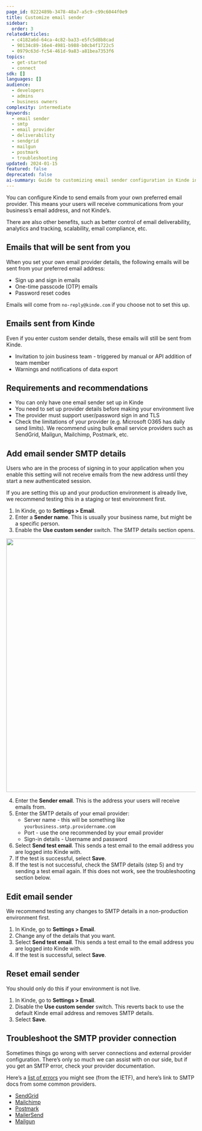 ```yaml
---
page_id: 0222489b-3478-48a7-a5c9-c99c6044f0e9
title: Customize email sender
sidebar:
  order: 3
relatedArticles:
  - c4182a6d-64ca-4c82-ba33-e5fc5d8b8cad
  - 90134c89-16e4-4981-b988-b0cb4f1722c5
  - 0979c63d-fc54-461d-9a83-a81bea7353f6
topics:
  - get-started
  - connect
sdk: []
languages: []
audience:
  - developers
  - admins
  - business owners
complexity: intermediate
keywords:
  - email sender
  - smtp
  - email provider
  - deliverability
  - sendgrid
  - mailgun
  - postmark
  - troubleshooting
updated: 2024-01-15
featured: false
deprecated: false
ai-summary: Guide to customizing email sender configuration in Kinde including SMTP setup, email provider integration, and troubleshooting common issues.
---
```


You can configure Kinde to send emails from your own preferred email provider. This means your users will receive communications from your business’s email address, and not Kinde’s.

There are also other benefits, such as better control of email deliverability, analytics and tracking, scalability, email compliance, etc.

## Emails that will be sent from you

When you set your own email provider details, the following emails will be sent from your preferred email address:

- Sign up and sign in emails
- One-time passcode (OTP) emails
- Password reset codes

Emails will come from `no-reply@kinde.com` if you choose not to set this up.

## Emails sent from Kinde

Even if you enter custom sender details, these emails will still be sent from Kinde.

- Invitation to join business team - triggered by manual or API addition of team member
- Warnings and notifications of data export

## Requirements and recommendations

- You can only have one email sender set up in Kinde
- You need to set up provider details before making your environment live
- The provider must support user/password sign in and TLS
- Check the limitations of your provider (e.g. Microsoft O365 has daily send limits). We recommend using bulk email service providers such as SendGrid, Mailgun, Mailchimp, Postmark, etc.

## Add email sender SMTP details

<Aside>

Users who are in the process of signing in to your application when you enable this setting will not receive emails from the new address until they start a new authenticated session.

</Aside>

If you are setting this up and your production environment is already live, we recommend testing this in a staging or test environment first.

1. In Kinde, go to **Settings > Email**.
2. Enter a **Sender name**. This is usually your business name, but might be a specific person.
3. Enable the **Use custom sender** switch. The SMTP details section opens.

<img
  src="https://imagedelivery.net/skPPZTHzSlcslvHjesZQcQ/d4c4b57d-9f1a-4b1c-638c-0a770c4fe400/public"
  alt=""
  width="672px"
  height="auto"
  fetchpriority="low"
  loading="lazy"
  decoding="async"
/>

4. Enter the **Sender email**. This is the address your users will receive emails from.
5. Enter the SMTP details of your email provider:
   - Server name - this will be something like `yourbusiness.smtp.providername.com`
   - Port - use the one recommended by your email provider
   - Sign-in details - Username and password
6. Select **Send test email**. This sends a test email to the email address you are logged into Kinde with.
7. If the test is successful, select **Save**.
8. If the test is not successful, check the SMTP details (step 5) and try sending a test email again. If this does not work, see the troubleshooting section below.

## Edit email sender

We recommend testing any changes to SMTP details in a non-production environment first.

1. In Kinde, go to **Settings > Email**.
2. Change any of the details that you want.
3. Select **Send test email**. This sends a test email to the email address you are logged into Kinde with.
4. If the test is successful, select **Save**.

## Reset email sender

You should only do this if your environment is not live.

1. In Kinde, go to **Settings > Email**.
2. Disable the **Use custom sender** switch. This reverts back to use the default Kinde email address and removes SMTP details.
3. Select **Save**.

## Troubleshoot the SMTP provider connection

Sometimes things go wrong with server connections and external provider configuration. There’s only so much we can assist with on our side, but if you get an SMTP error, check your provider documentation.

Here’s a [list of errors](https://datatracker.ietf.org/doc/html/rfc2821#section-4.2.3) you might see (from the IETF), and here’s link to SMTP docs from some common providers.

- [SendGrid](https://sendgrid.com/en-us/blog/smtp-server-response-codes-explained)
- [Mailchimp](https://mailchimp.com/developer/transactional/docs/smtp-integration/)
- [Postmark](https://postmarkapp.com/support/article/1114-what-are-smtp-codes-and-how-can-i-troubleshoot-them)
- [MailerSend](https://www.mailersend.com/blog/smtp-codes)
- [Mailgun](https://documentation.mailgun.com/docs/mailgun/user-manual/sending-messages)
